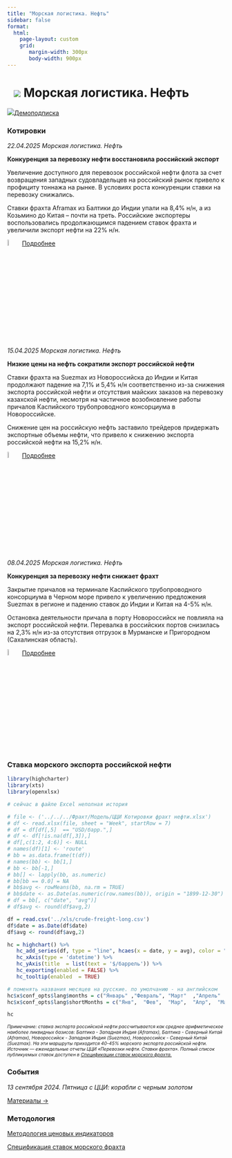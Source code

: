 ```yaml
---
title: "Морская логистика. Нефть"
sidebar: false
format: 
  html:
    page-layout: custom
    grid:
       margin-width: 300px
       body-width: 900px
---
```


# ![](../images/icon-ship.svg) Морская логистика. Нефть {.my-custom-class style="margin-left:3%;"}

![](../images/icon-subscription.svg)[Демоподписка](../demo-subscription.qmd)

::::: {.grid style="margin-left:0%"}
::: {.g-col-12 .g-col-sm-12 .g-col-xs-12 .g-col-xl-6 .g-col-md-6 .g-col-lg-6}
### Котировки

*22.04.2025 Морская логистика. Нефть*

**Конкуренция за перевозку нефти восстановила российский экспорт**

Увеличение доступного для перевозок российской нефти флота за счет возвращения западных судовладельцев на российский рынок привело к профициту тоннажа на рынке. В условиях роста конкуренции ставки на перевозку снижались.

Ставки фрахта Aframax из Балтики до Индии упали на 8,4% н/н, а из Козьмино до Китая – почти на треть. Российские экспортеры воспользовались продолжающимся падением ставок фрахта и увеличили экспорт нефти на 22% н/н.

![](../images/icon-locker.svg){width="6%"} [Подробнее](../demo-subscription.qmd)

*15.04.2025 Морская логистика. Нефть*

**Низкие цены на нефть сократили экспорт российской нефти**

Ставки фрахта на Suezmax из Новороссийска до Индии и Китая продолжают падение на 7,1% и 5,4% н/н соответственно из-за снижения экспорта российской нефти и отсутствия майских заказов на перевозку казахской нефти, несмотря на частичное возобновление работы причалов Каспийского трубопроводного консорциума в Новороссийске.

Снижение цен на российскую нефть заставило трейдеров придержать экспортные объемы нефти, что привело к снижению экспорта российской нефти на 15,2% н/н.

![](../images/icon-locker.svg){width="6%"} [Подробнее](../demo-subscription.qmd)

*08.04.2025 Морская логистика. Нефть*

**Конкуренция за перевозку нефти снижает фрахт**

Закрытие причалов на терминале Каспийского трубопроводного консорциума в Черном море привело к увеличению предложения Suezmax в регионе и падению ставок до Индии и Китая на 4-5% н/н.

Остановка деятельности причала в порту Новороссийск не повлияла на экспорт российской нефти. Перевалка в российских портов снизилась на 2,3% н/н из-за отсутствия отгрузок в Мурманске и Пригородном (Сахалинская область).

![](../images/icon-locker.svg){width="6%"} [Подробнее](../demo-subscription.qmd)
:::

::: {.g-col-12 .g-col-sm-12 .g-col-xs-12 .g-col-xl-6 .g-col-md-6 .g-col-lg-6}
### Ставка морского экспорта российской нефти

```r

library(highcharter)
library(xts)
library(openxlsx)

# сейчас в файле Excel неполная история 

# file <- ('../../../Фрахт/Модель/ЦЦИ Котировки фрахт нефти.xlsx')
# df <- read.xlsx(file, sheet = "Week", startRow = 7)
# df = df[df[,5]  == "USD/барр.",]
# df <- df[!is.na(df[,3]),]
# df[,c(1:2, 4:6)] <- NULL
# names(df)[1] <- 'route'
# bb = as.data.frame(t(df))
# names(bb) <- bb[1,]
# bb <- bb[-1,]
# bb[] <- lapply(bb, as.numeric)
# bb[bb == 0.0] = NA
# bb$avg <- rowMeans(bb, na.rm = TRUE)
# bb$date <- as.Date(as.numeric(row.names(bb)), origin = "1899-12-30")
# df = bb[, c("date", "avg")]
# df$avg <- round(df$avg,2)

df = read.csv('../xls/crude-freight-long.csv')
df$date = as.Date(df$date)
df$avg <- round(df$avg,2)

hc = highchart() %>% 
   hc_add_series(df, type = "line", hcaes(x = date, y = avg), color = "#1A4AFC", name = "Фрахт российской нефти", marker = list(enabled = FALSE)) %>% 
   hc_xAxis(type = 'datetime') %>% 
   hc_yAxis(title  = list(text = '$/баррель')) %>% 
   hc_exporting(enabled = FALSE) %>% 
   hc_tooltip(enabled  = TRUE)

# поменять названия месяцев на русские. по умолчанию - на английском
hc$x$conf_opts$lang$months = c("Январь"	,"Февраль",	"Март"	,"Апрель"	,"Май",	"Июнь", "Июль",	"Август",	"Сентябрь",	"Октябрь",	"Ноябрь",	"Декабрь")
hc$x$conf_opts$lang$shortMonths = c("Янв", 	"Фев",	"Мар",	"Апр",	"Май",	"Июн",	"Июл",	"Авг",	"Сен",	"Окт",	"Ноя",	"Дек")

hc
```

[*Примечание: ставка экспорта российской нефти рассчитывается как среднее арифметическое наиболее ликвидных базисов: Балтика - Западная Индия (Aframax), Балтика - Северный Китай (Aframax), Новороссийск - Западная Индия (Suezmax), Новороссийск - Северный Китай (Suezmax). На эти маршруты приходится 40-45% морского экспорта российской нефти. Источник — еженедельные отчеты ЦЦИ «Перевозки нефти. Ставки фрахта». Полный список публикуемых ставок доступен в [Спецификации ставок морского фрахта.](../methodology/specs-freight.qmd)*]{style="font-size:0.75em"}

### События

*13 сентября 2024. Пятница с ЦЦИ: корабли с черным золотом*

[Материалы →](../events/2024-09-13-crude.qmd)
:::
:::::

::::: {.grid style="margin-left:0%"}
::: {.g-col-12 .g-col-sm-12 .g-col-xs-12 .g-col-xl-6 .g-col-md-6 .g-col-lg-6}
### Методология

[Методология ценовых индикаторов](../methodology/methodology-benchmark-pbc.qmd)

[Спецификация ставок морского фрахта](../methodology/specs-freight.qmd)
:::

::: {.g-col-12 .g-col-sm-12 .g-col-xs-12 .g-col-xl-6 .g-col-md-6 .g-col-lg-6}
:::
:::::
